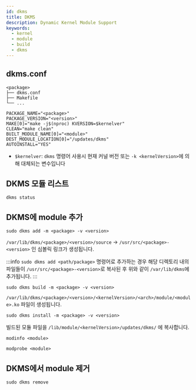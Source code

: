 ```yaml
---
id: dkms
title: DKMS
description: Dynamic Kernel Module Support
keywords:
  - kernel
  - module
  - build
  - dkms
---
```


## dkms.conf

```shell
<package>
├── dkms.conf
├── Makefile
└── ...
```

```shell title="dkms.conf"
PACKAGE_NAME="<package>"
PACKAGE_VERSION="<version>"
MAKE[0]="make -j$(nproc) KVERSION=$kernelver"
CLEAN="make clean"
BUILT_MODULE_NAME[0]="<module>"
DEST_MODULE_LOCATION[0]="/updates/dkms"
AUTOINSTALL="YES"
```

- `$kernelver`: `dkms` 명령어 사용시 현재 커널 버전 또는 `-k <kernelVersion>`에 의해 대체되는 변수입니다

## DKMS 모듈 리스트

```shell
dkms status
```

## DKMS에 module 추가

```shell
sudo dkms add -m <package> -v <version>
```

`/var/lib/dkms/<package>/<version>/source` -\> `/usr/src/<package>-<version>` 인 심볼릭 링크가 생성됩니다.

:::info
`sudo dkms add <path/package>` 명령어로 추가하는 경우 해당 디렉토리 내의 파일들이 `/usr/src/<package>-<version>`로 복사된 후 위와 같이 `/var/lib/dkms`에 추가됩니다.
:::

```shell
sudo dkms build -m <package> -v <version>
```

`/var/lib/dkms/<package>/<version>/<kernelVersion>/<arch>/module/<module>.ko` 파일이 생성됩니다.

```shell
sudo dkms install -m <package> -v <version>
```

빌드된 모듈 파일을 `/lib/module/<kernelVersion>/updates/dkms/` 에 복사합니다.

```shell
modinfo <module>
```

```shell
modprobe <module>
```

## DKMS에서 module 제거

```shell
sudo dkms remove
```
